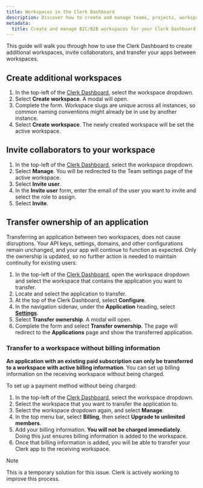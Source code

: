 ```yaml
---
title: Workspaces in the Clerk Dashboard
description: Discover how to create and manage teams, projects, workspaces, and resources within the Clerk Dashboard in order to design a scalable multitenant architecture. You can invite collaborators to a workspace, and also transfer your apps between workspaces.
metadata:
  title: Create and manage B2C/B2B workspaces for your Clerk Dashboard
---
```


This guide will walk you through how to use the Clerk Dashboard to create additional workspaces, invite collaborators, and transfer your apps between workspaces.

## Create additional workspaces

1. In the top-left of the [Clerk Dashboard](https://dashboard.clerk.com), select the workspace dropdown.
1. Select **Create workspace**. A modal will open.
1. Complete the form. Workspace slugs are unique across all instances, so common naming conventions might already be in use by another instance.
1. Select **Create workspace**. The newly created workspace will be set the active workspace.

## Invite collaborators to your workspace

1. In the top-left of the [Clerk Dashboard](https://dashboard.clerk.com), select the workspace dropdown.
1. Select **Manage**. You will be redirected to the Team settings page of the active workspace.
1. Select **Invite user**.
1. In the **Invite user** form, enter the email of the user you want to invite and select the role to assign.
1. Select **Invite**.

## Transfer ownership of an application

Transferring an application between two workspaces, does not cause disruptions. Your API keys, settings, domains, and other configurations remain unchanged, and your app will continue to function as expected. Only the ownership is updated, so no further action is needed to maintain continuity for existing users.

1. In the top-left of the [Clerk Dashboard](https://dashboard.clerk.com), open the workspace dropdown and select the workspace that contains the application you want to transfer.
1. Locate and select the application to transfer.
1. At the top of the Clerk Dashboard, select **Configure**.
1. In the navigation sidenav, under the **Application** heading, select [**Settings**](https://dashboard.clerk.com/last-active?path=settings).
1. Select **Transfer ownership**. A modal will open.
1. Complete the form and select **Transfer ownership**. The page will redirect to the **Applications** page and show the transferred application.

### Transfer to a workspace without billing information

**An application with an existing paid subscription can only be transferred to a workspace with active billing information**. You can set up billing information on the receiving workspace without being charged.

To set up a payment method without being charged:

1. In the top-left of the [Clerk Dashboard](https://dashboard.clerk.com), select the workspace dropdown.
1. Select the workspace that you want to transfer the application to.
1. Select the workspace dropdown again, and select **Manage**.
1. In the top menu bar, select **Billing**, then select **Upgrade to unlimited members**.
1. Add your billing information. **You will not be charged immediately**. Doing this just ensures billing information is added to the workspace.
1. Once that billing information is added, you will be able to transfer your Clerk app to the receiving workspace.

> [!NOTE]
> This is a temporary solution for this issue. Clerk is actively working to improve this process.

